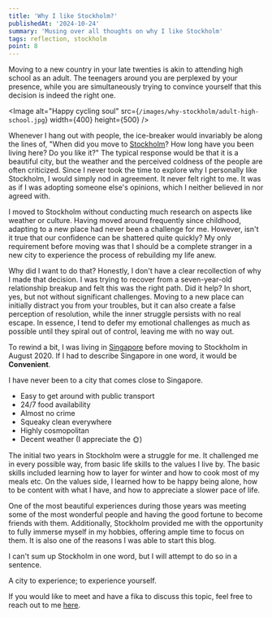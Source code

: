 ```yaml
---
title: 'Why I like Stockholm?'
publishedAt: '2024-10-24'
summary: 'Musing over all thoughts on why I like Stockholm'
tags: reflection, stockholm
point: 8
---
```


Moving to a new country in your late twenties is akin to attending high school as an adult.
The teenagers around you are perplexed by your presence, while you are simultaneously trying to convince yourself
that this decision is indeed the right one.

<Image
  alt="Happy cycling soul"
  src={`/images/why-stockholm/adult-high-school.jpg`}
  width={400}
  height={500}
/>

Whenever I hang out with people, the ice-breaker would invariably be along the lines of,
"When did you move to [Stockholm](https://www.visitstockholm.com/)? How long have you been living here? Do you like it?"
The typical response would be that it is a beautiful city, but the weather and the perceived coldness of the people are often criticized.
Since I never took the time to explore why I personally like Stockholm, I would simply nod in agreement. It never felt right to me.
It was as if I was adopting someone else's opinions, which I neither believed in nor agreed with.

I moved to Stockholm without conducting much research on aspects like weather or culture.
Having moved around frequently since childhood, adapting to a new place had never been a challenge for me.
However, isn't it true that our confidence can be shattered quite quickly? My only requirement
before moving was that I should be a complete stranger in a new city to experience the process of rebuilding my life anew.

Why did I want to do that? Honestly, I don't have a clear recollection of why I made that decision.
I was trying to recover from a seven-year-old relationship breakup and felt this was the right path. Did it help?
In short, yes, but not without significant challenges. Moving to a new place can initially distract you from your troubles,
but it can also create a false perception of resolution, while the inner struggle persists with no real escape.
In essence, I tend to defer my emotional challenges as much as possible until they spiral out of control, leaving me with no way out.

To rewind a bit, I was living in [Singapore](https://www.visitsingapore.com/) before moving to Stockholm in August 2020. If I had to describe Singapore
in one word, it would be **Convenient**.

I have never been to a city that comes close to Singapore.

- Easy to get around with public transport
- 24/7 food availability
- Almost no crime
- Squeaky clean everywhere
- Highly cosmopolitan
- Decent weather (I appreciate the 🌞)

The initial two years in Stockholm were a struggle for me. It challenged me in every possible way,
from basic life skills to the values I live by. The basic skills included learning how to layer for winter
and how to cook most of my meals etc. On the values side, I learned how to be happy being alone,
how to be content with what I have, and how to appreciate a slower pace of life.

One of the most beautiful experiences during those years was meeting some of the most wonderful people and
having the good fortune to become friends with them. Additionally,
Stockholm provided me with the opportunity to fully immerse myself in my hobbies, offering ample time to focus on them.
It is also one of the reasons I was able to start this blog.

I can't sum up Stockholm in one word, but I will attempt to do so in a sentence.

<Callout emoji="☃️">

A city to experience; to experience yourself.

</Callout>

If you would like to meet and have a fika to discuss this topic, feel free to reach out to me [here](mailto:rahul.rrixe@gmail.com).
